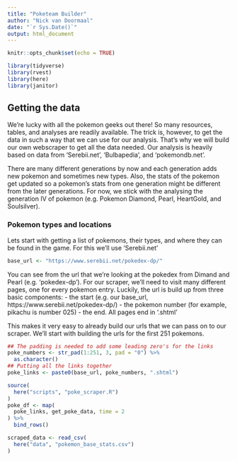 ```yaml
---
title: "Poketeam Builder"
author: "Nick van Doormaal"
date: "`r Sys.Date()`"
output: html_document
---
```


```r
knitr::opts_chunk$set(echo = TRUE)

library(tidyverse)
library(rvest)
library(here)
library(janitor)
```

## Getting the data

We're lucky with all the pokemon geeks out there! So many resources, tables, and analyses are readily available. The trick is, however, to get the data in such a way that we can use for our analysis. That's why we will build our own webscraper to get all the data needed. Our analysis is heavily based on data from 'Serebii.net', 'Bulbapedia', and  'pokemondb.net'.

There are many different generations by now and each generation adds new pokemon and sometimes new types. Also, the stats of the pokemon get updated so a pokemon's stats from one generation might be different from the later generations. For now, we stick with the analysing the generation IV of pokemon (e.g. Pokemon Diamond, Pearl, HeartGold, and Soulsilver). 

### Pokemon types and locations
Lets start with getting a list of pokemons, their types, and where they can be found in the game. For this we'll use 'Serebii.net' 

```r
base_url <- "https://www.serebii.net/pokedex-dp/"
```

You can see from the url that we're looking at the pokedex from Dimand and Pearl (e.g. 'pokedex-dp'). For our scraper, we'll need to visit many different pages, one for every pokemon entry. Luckily, the url is build up from three basic components:
- the start (e.g. our base_url, https://www.serebii.net/pokedex-dp/)
- the pokemon number (for example, pikachu is number 025)
- the end. All pages end in '.shtml'

This makes it very easy to already build our urls that we can pass on to our scraper. We'll start with building the urls for the first 251 pokemons.
```r
## The padding is needed to add some leading zero's for the links
poke_numbers <- str_pad(1:251, 3, pad = "0") %>% 
  as.character()
## Putting all the links together
poke_links <- paste0(base_url, poke_numbers, ".shtml")
```

```r
source(
  here("scripts", "poke_scraper.R")
)
poke_df <- map(
  poke_links, get_poke_data, time = 2
) %>% 
  bind_rows()
```

```r
scraped_data <- read_csv(
  here("data", "pokemon_base_stats.csv")
)
```

